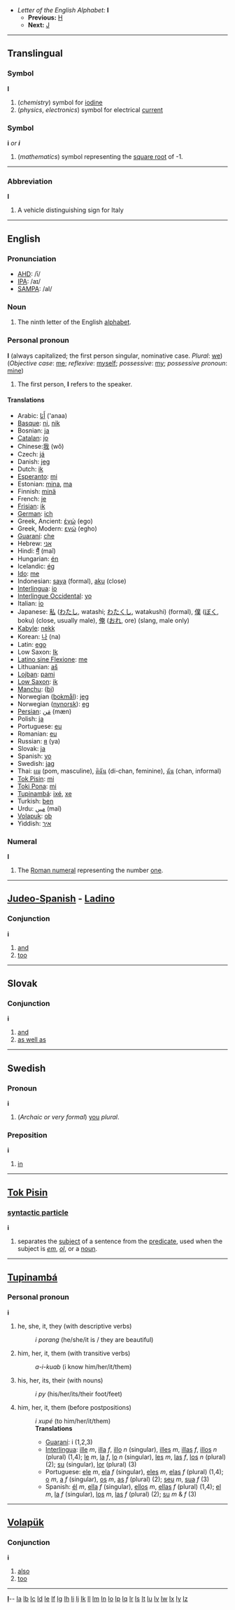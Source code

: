 *''Letter of the English Alphabet:'' '''I'''
**'''Previous:''' [[H]]
**'''Next:''' [[J]]

----
==Translingual==
===Symbol===
'''I'''

#(''chemistry'') symbol for [[iodine]]
#(''physics'', ''electronics'') symbol for electrical [[current]]

===Symbol===
'''i''' ''or'' '''''i'''''
#(''mathematics'') symbol representing the [[square root]] of -1.

----

===Abbreviation===
'''I'''

#A vehicle distinguishing sign for Italy

----
==English==
===Pronunciation===
*[[w:AHD|AHD]]: /ī/
*[[w:IPA|IPA]]: /aɪ/
*[[w:SAMPA|SAMPA]]: /aI/

===Noun===
#The ninth letter of the English [[alphabet]].

===Personal pronoun===
'''I''' (always capitalized; the first person singular, nominative case. ''Plural'': [[we]])<br>
(''Objective case'': [[me]]; ''reflexive'': [[myself]]; ''possessive'': [[my]]; ''possessive pronoun'': [[mine]])


# The first person, '''I''' refers to the speaker.
====Translations====
*Arabic: [[أَنَا]] ('anaa)
*[[Basque]]: [[ni]], [[nik]]
*Bosnian: [[ja]]
*[[Catalan]]: [[jo]]
*Chinese:[[我]] (wǒ)
*Czech: [[já]]
*Danish: [[jeg]]
*Dutch: [[ik]]
*[[Esperanto]]: [[mi]]
*Estonian: [[mina]], [[ma]]
*Finnish: [[minä]]
*French: [[je]]
*[[Frisian]]: [[ik]]
*[[German]]: [[ich]]
*Greek, Ancient: [[ἐγώ]] (ego)
*Greek, Modern: [[εγώ]] (egho)
*[[Guaraní]]: [[che]]
*Hebrew: [[אני]]
*Hindi: [[मैं]] (maĩ)
*Hungarian: [[én]]
*Icelandic: [[ég]]
*[[Ido]]: [[me]]
*Indonesian: [[saya]] (formal), [[aku]] (close)
*[[Interlingua]]: [[io]]
*[[Interlingue Occidental]]: [[yo]]
*Italian: [[io]]
*Japanese: [[私]] ([[わたし]], watashi; [[わたくし]], watakushi) (formal), [[僕]] ([[ぼく]], boku) (close, usually male), [[俺]] ([[おれ]], ore) (slang, male only)
*[[Kabyle]]: [[nekk]]
*Korean: [[나]] (na)
*Latin: [[ego]]
*Low Saxon: [[Ik]]
*[[Latino sine Flexione]]: [[me]]
*Lithuanian: [[aš]] 
*[[Lojban]]: [[pami]]
*[[Low Saxon]]: [[ik (pd)|ik]]
*[[Manchu]]: ([[bi]])
*Norwegian ([[bokmål]]): [[jeg]]
*Norwegian ([[nynorsk]]): [[eg]]
*[[Persian]]: [[مَن]] (mæn)
*Polish: [[ja]]
*Portuguese: [[eu]]
*Romanian: [[eu]]
*Russian: [[я]] (ya)
*Slovak: [[ja]]
*Spanish: [[yo]]
*Swedish: [[jag]]
*Thai: [[ผม]] (pom, masculine), [[ดิฉัน]] (di-chan, feminine), [[ฉัน]] (chan, informal)
*[[Tok Pisin]]: [[mi]]
*[[Toki Pona]]: [[mi]]
*[[Tupinambá]]: [[ixé]], [[xe]]
*Turkish: [[ben]]
*Urdu: [[میں]] (maĩ)
*[[Volapuk]]: [[ob]]
*Yiddish: [[איך]]

===Numeral===
'''I'''

#The [[Roman numeral]] representing the number [[one]].

----
== [[Judeo-Spanish]] - [[Ladino]] == 
=== Conjunction ===
'''i'''

# [[and]]
# [[too]]

----
== Slovak ==
=== Conjunction ===
'''i'''
# [[and]]
# [[as well as]]
----
== Swedish ==
=== Pronoun ===
'''i'''

# (''Archaic or very formal'') [[you]] ''plural''.

=== Preposition ===
'''i'''

# [[in]]

----

== [[Tok Pisin]] ==
=== [[syntactic particle]] ===
'''i'''

# separates the [[subject]] of a sentence from the [[predicate]], used when the subject is ''[[em]]'', ''[[ol]]'', or a [[noun]].

----
==[[Tupinambá]]==
===Personal pronoun===
'''i'''

# he, she, it, they (with descriptive verbs)
#:''i porang'' (he/she/it is / they are beautiful)
# him, her, it, them (with transitive verbs)
#:''a-i-kuab'' (i know him/her/it/them)
# his, her, its, their (with nouns)
#:''i py'' (his/her/its/their foot/feet)
# him, her, it, them (before postpositions)
#:''i xupé'' (to him/her/it/them)
#:'''Translations'''
#:*[[Guaraní]]: i (1,2,3)
#:*[[Interlingua]]: [[ille]] ''m'', [[illa]] ''f'', [[illo]] ''n'' (singular), [[illes]] ''m'', [[illas]] ''f'', [[illos]] ''n'' (plural) (1,4); [[le]] ''m'', [[la]] ''f'', [[lo]] ''n'' (singular), [[les]] ''m'', [[las]] ''f'', [[los]] ''n'' (plural) (2); [[su]] (singular), [[lor]] (plural) (3)
#:*Portuguese: [[ele]] ''m'', [[ela]] ''f'' (singular), [[eles]] ''m'', [[elas]] ''f'' (plural) (1,4); [[o]] ''m'', [[a]] ''f'' (singular), [[os]] ''m'', [[as]] ''f'' (plural) (2); [[seu]] ''m'', [[sua]] ''f'' (3)
#:*Spanish: [[él]] ''m'', [[ella]] ''f'' (singular), [[ellos]] ''m'', [[ellas]] ''f'' (plural) (1,4); [[el]] ''m'', [[la]] ''f'' (singular), [[los]] ''m'', [[las]] ''f'' (plural) (2); [[su]] ''m'' & ''f'' (3)

----
== [[Volapük]] == 
=== Conjunction ===
'''i'''

# [[also]]
# [[too]]
----
{{msg:indexletters1}}  '''[http://wiktionary.org/w/wiki.phtml?title=Special:Allpages&from=I I] '''-- [http://wiktionary.org/w/wiki.phtml?title=Special:Allpages&from=Ia Ia] [http://wiktionary.org/w/wiki.phtml?title=Special:Allpages&from=Ib Ib] [http://wiktionary.org/w/wiki.phtml?title=Special:Allpages&from=Ic Ic] [http://wiktionary.org/w/wiki.phtml?title=Special:Allpages&from=Id Id] [http://wiktionary.org/w/wiki.phtml?title=Special:Allpages&from=Ie Ie] [http://wiktionary.org/w/wiki.phtml?title=Special:Allpages&from=If If] [http://wiktionary.org/w/wiki.phtml?title=Special:Allpages&from=Ig Ig] [http://wiktionary.org/w/wiki.phtml?title=Special:Allpages&from=Ih Ih] [http://wiktionary.org/w/wiki.phtml?title=Special:Allpages&from=Ii Ii] [http://wiktionary.org/w/wiki.phtml?title=Special:Allpages&from=Ij Ij] [http://wiktionary.org/w/wiki.phtml?title=Special:Allpages&from=Ik Ik] [http://wiktionary.org/w/wiki.phtml?title=Special:Allpages&from=Il Il] [http://wiktionary.org/w/wiki.phtml?title=Special:Allpages&from=Im Im] [http://wiktionary.org/w/wiki.phtml?title=Special:Allpages&from=In In] [http://wiktionary.org/w/wiki.phtml?title=Special:Allpages&from=Io Io] [http://wiktionary.org/w/wiki.phtml?title=Special:Allpages&from=Ip Ip] [http://wiktionary.org/w/wiki.phtml?title=Special:Allpages&from=Iq Iq] [http://wiktionary.org/w/wiki.phtml?title=Special:Allpages&from=Ir Ir] [http://wiktionary.org/w/wiki.phtml?title=Special:Allpages&from=Is Is] [http://wiktionary.org/w/wiki.phtml?title=Special:Allpages&from=It It] [http://wiktionary.org/w/wiki.phtml?title=Special:Allpages&from=Iu Iu] [http://wiktionary.org/w/wiki.phtml?title=Special:Allpages&from=Iv Iv] [http://wiktionary.org/w/wiki.phtml?title=Special:Allpages&from=Iw Iw] [http://wiktionary.org/w/wiki.phtml?title=Special:Allpages&from=Ix Ix] [http://wiktionary.org/w/wiki.phtml?title=Special:Allpages&from=Iy Iy] [http://wiktionary.org/w/wiki.phtml?title=Special:Allpages&from=Iz Iz]<br>
{{msg:indexletters2}}